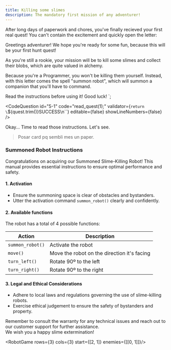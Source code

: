 ```yaml
---
title: Killing some slimes
description: The mandatory first mission of any adventurer!
---
```



After long days of paperwork and chores, you've finally recieved your first real quest!
You can't contain the excitement and quickly open the letter:

Greetings adventurer!
We hope you're ready for some fun, because this will be your first hunt quest!

As you're still a rookie, your mission will be to kill some slimes and collect their blobs, which are quite valued in alchemy.

Because you're a Programmer, you won't be killing them yourself.
Instead, with this letter comes the spell "summon robot", which will summon a companion that you'll have to command.

Read the instructions before using it!
Good luck!
`;

<CodeQuestion
  id="5-1"
  code="read_quest(1);"
  validator={`return \`${quest.trim()}SUCCESS\n\``}
  editable={false}
  showLineNumbers={false}
/>

<Checkpoint id="5-1">
Okay... Time to read those instructions.  
Let's see.

> Posar card pq sembli mes un paper.

### Summoned Robot Instructions
Congratulations on acquiring our Summoned Slime-Killing Robot!
This manual provides essential instructions to ensure optimal performance and safety.

#### 1. Activation
- Ensure the summoning space is clear of obstacles and bystanders.
- Utter the activation command `summon_robot()` clearly and confidently.

#### 2. Available functions
The robot has a total of 4 possible functions:

| Action           | Description                                 |
| ---------------- | ------------------------------------------- |
| `summon_robot()` | Activate the robot                          |
| `move()`         | Move the robot on the direction it's facing |
| `turn_left()`    | Rotate 90º to the left                      |
| `turn_right()`   | Rotate 90º to the right                     |


#### 3. Legal and Ethical Considerations
- Adhere to local laws and regulations governing the use of slime-killing robots.
- Exercise ethical judgement to ensure the safety of bystanders and property.

Remember to consult the warranty for any technical issues and reach out to our customer support for further assistance.  
We wish you a happy slime extermination!


<RobotGame rows={3} cols={3} start={[2, 1]} enemies={[[0, 1]]}/>
</Checkpoint>

